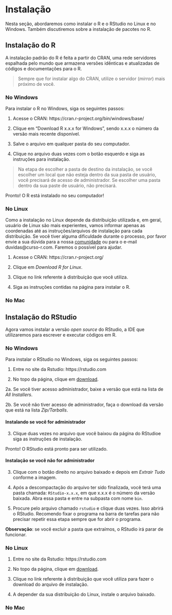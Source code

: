 # Instalação {#instalacao}

Nesta seção, abordaremos como instalar o R e o RStudio no Linux e no Windows. Também discutiremos sobre a instalação de pacotes no R.

## Instalação do R

A instalação padrão do R é feita a partir do CRAN, uma rede servidores espalhada pelo mundo que armazena versões idênticas e atualizadas de códigos e documentações para o R. 

> Sempre que for instalar algo do CRAN, utilize o servidor (*mirror*) mais próximo de você.

### No Windows

Para instalar o R no Windows, siga os seguintes passos:

1. Acesse o CRAN: https://cran.r-project.org/bin/windows/base/

2. Clique em "Download R x.x.x for Windows", sendo x.x.x o número da versão mais recente disponível.
  
3. Salve o arquivo em qualquer pasta do seu computador.

4. Clique no arquivo duas vezes com o botão esquerdo e siga as instruções para instalação.

> Na etapa de escolher a pasta de destino da instalação, se você escolher um local que não esteja dentro da sua pasta de usuário, você precisará de acesso de administrador. Se escolher uma pasta dentro da sua paste de usuário, não precisará.

Pronto! O R está instalado no seu computador!

### No Linux

Como a instalação no Linux depende da distribuição utilizada e, em geral, usuário de Linux são mais experientes, vamos informar apenas as coordenadas até as instruções/arquivos de instalação para cada distribuição. Se você tiver alguma dificuldade durante o processo, por favor envie a sua dúvida para a nossa [comunidade](https://discourse.curso-r.com/) ou para o e-mail duvidas@curso-r.com. Faremos o possível para ajudar.

1. Acesse o CRAN: https://cran.r-project.org/

2. Clique em *Download R for Linux*.

3. Clique no link referente à distribuição que você utiliza.

4. Siga as instruções contidas na página para instalar o R.

### No Mac

## Instalação do RStudio

Agora vamos instalar a versão *open source* do RStudio, a IDE que utilizaremos para escrever e executar códigos em R. 

### No Windows

Para instalar o RStudio no Windows, siga os seguintes passos:

1. Entre no site da Rstudio: https://rstudio.com

2. No topo da página, clique em [download](https://rstudio.com/products/rstudio/download/).

2a. Se você tiver acesso administrador, baixe a versão que está na lista de *All Installers*.

2b. Se você não tiver acesso de administrador, faça o download da versão
que está na lista *Zip/Tarballs*.

#### Instalando se você for administrador {-}

3. Clique duas vezes no arquivo que você baixou da página do RStudioe siga as instruções de instalação.

Pronto! O RStudio está pronto para ser utilizado.

#### Instalação se você não for administrador {-}

3. Clique com o botão direito no arquivo baixado e depois em *Extrair Tudo* conforme a imagem.

4. Após a descompactação do arquivo ter sido finalizada, você terá uma pasta chamada: `RStudio-x.x.x`, em que x.x.x é o número da versão baixada. Abra essa pasta e entre na subpasta com nome `bin`. 

5. Procure pelo arquivo chamado `rstudio` e clique duas vezes. Isso abrirá o RStudio. Recomendo fixar o programa na barra de tarefas para não precisar repetir essa etapa sempre que for abrir o programa.

**Observação**: se você excluir a pasta que extraímos, o RStudio irá parar de funcionar.

### No Linux

1. Entre no site da Rstudio: https://rstudio.com

2. No topo da página, clique em [download](https://rstudio.com/products/rstudio/download/).

2. Clique no link referente à distribuição que você utiliza para fazer o download do arquivo de instalação.

3. A depender da sua distribuição do Linux, instale o arquivo baixado.


### No Mac

